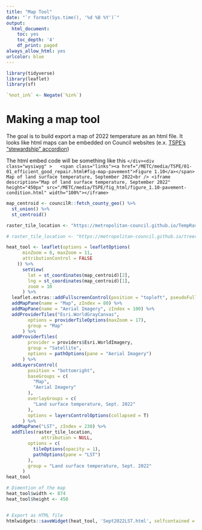 ```yaml
---
title: "Map Tool"
date: "`r format(Sys.time(), '%d %B %Y')`"
output:
  html_document:
    toc: yes
    toc_depth: '4'
    df_print: paged
always_allow_html: yes
urlcolor: blue
---
```


```r
library(tidyverse)
library(leaflet)
library(sf)

`%not_in%` <- Negate(`%in%`)

```

# Making a map tool

The goal is to build export a map of 2022 temperature as an html file. It looks like html maps can be embedded on Council websites (e.x. [TSPE's "stewardship" accordion](https://metrocouncil.org/Transportation/Performance/System-Measures/Transportation-System-Performance-Evaluation.aspx))

The html embed code will be something like this
`</div><div class="wysiwyg" >
  <span class="links"><a href="/METC/media/TSPE/01-01_efficient_good_repair.html#fig-map-pavement">Figure 1.10</a></span> Map of land surface temperature, September 2022<br />
<iframe description="Map of land surface temperature, September 2022" height="450px" src="/METC/media/TSPE/fig_html/figure_1.10-pavement-condition.html" width="100%"></iframe>
`

```r
map_centroid <- councilR::fetch_county_geo() %>%
  st_union() %>%
  st_centroid()

raster_tile_location <- "https://metropolitan-council.github.io/TempRasterTiles_Sept2022LST/RasterTiles_Sept2022LST/{z}/{x}/{y}"

# raster_tile_location <- "https://metropolitan-council.github.io/treeraster-2021/GrowingShadeTealTrees_2021_toCloud/{z}/{x}/{y}"

heat_tool <- leaflet(options = leafletOptions(
      minZoom = 8, maxZoom = 11,
      attributionControl = FALSE
    )) %>%
      setView(
        lat = st_coordinates(map_centroid)[2],
        lng = st_coordinates(map_centroid)[1],
        zoom = 10
      ) %>%
  leaflet.extras::addFullscreenControl(position = "topleft", pseudoFullscreen = TRUE) %>%
  addMapPane(name = "Map", zIndex = 80) %>%
  addMapPane(name = "Aerial Imagery", zIndex = 100) %>% 
  addProviderTiles("Esri.WorldGrayCanvas",
        options = providerTileOptions(maxZoom = 17), 
        group = "Map"
      ) %>%
  addProviderTiles(
        provider = providers$Esri.WorldImagery,
        group = "Satellite",
        options = pathOptions(pane = "Aerial Imagery")
      ) %>%
  addLayersControl(
        position = "bottomright",
        baseGroups = c(
          "Map",
          "Aerial Imagery"
        ),
        overlayGroups = c(
          "Land surface temperature, Sept. 2022"
        ),
        options = layersControlOptions(collapsed = T)
      ) %>%
  addMapPane("LST", zIndex = 230) %>%
  addTiles(raster_tile_location,
             attribution = NULL,
        options = c(
          tileOptions(opacity = 1),
          pathOptions(pane = "LST")
        ),
        group = "Land surface temperature, Sept. 2022"
      )
heat_tool

# Dimention of the map
heat_tool$width <- 874
heat_tool$height <- 450


# Export as HTML file
htmlwidgets::saveWidget(heat_tool, 'Sept2022LST.html', selfcontained = FALSE)

```







